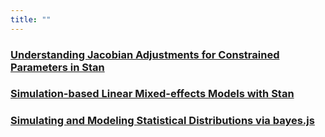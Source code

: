 ```yaml
---
title: ""
---
```



### **[Understanding Jacobian Adjustments for Constrained Parameters in Stan](Jacobian-adjustment-normal/understanding-jacobian-adjustment.qmd)** 
### **[Simulation-based Linear Mixed-effects Models with Stan](simulation-based-lmer-stan/simulation-based-lmer-stan.qmd)** 
### **[Simulating and Modeling Statistical Distributions via bayes.js](modeling_statistical_distributions/model_statistical_distributions.qmd)** 

